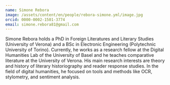 ```yaml
---
name: Simone Rebora
image: /assets/content/en/people/rebora-simone.yml/image.jpg
orcid: 0000-0002-1501-3774
email: simone.rebora81@gmail.com
---
```

Simone Rebora holds a PhD in Foreign Literatures and Literary Studies (University of Verona) and a BSc in Electronic Engineering (Polytechnic University of Torino). Currently, he works as a research fellow at the Digital Humanities Lab of the University of Basel and he teaches comparative literature at the University of Verona. His main research interests are theory and history of literary historiography and reader response studies. In the field of digital humanities, he focused on tools and methods like OCR, stylometry, and sentiment analysis.
